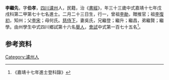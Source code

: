 {{Otheruses|other=名为李继先的其他人物|李顺孙}}
{{明清人物信息框
| 姓名 = 李繼先
| 原名 =
| 圖片名稱= 
| 圖片大小 =
| 圖片說明 = 
| 最高職務 =
| 國家 = 大明 
| 爵位 =
| 籍貫 = [[四川|四川]][[瀘州|瀘州]]
| 族裔 = 
| 字號 = 
| 諡號 =
| 出生日期 = 二月二十三日
| 出生地點 = 
| 逝世日期 = 卒年不詳 
| 逝世地點 =
| 墓葬 =
| 配偶 = 吳氏
| 親屬 = 曾祖[[李勛|李勛]]，祖[[李復初|李復初]]，父[[李宋|李宋]]，母何氏
| 出身 =
* 嘉靖十七年戊戌科進士出身
| 經歷 =
| 著作 = 
}}
'''李繼先'''{{BD|1506年||？||}}，字'''伯孝'''，[[四川|四川]][[瀘州|瀘州]]人，民籍，治《[[書經|書經]]》，年三十三歲中式嘉靖十七年戊戌科第二甲第七十七名進士。二月二十三日生，行一，曾祖[[李勛|李勛]]，贈推官；祖[[李復初|李復初]]，知州；父[[李宋|李宋]]；母何氏。[[慈侍下|慈侍下]]，妻吳氏，兄繼登；繼升；繼昌，弟繼賢；繼學。由州學生中式四川鄉試第十六名[[舉人|舉人]]，[[會試|會試]]中式第一百七十五名<ref>《嘉靖十七年進士登科錄》</ref>。

== 参考资料 ==
{{reflist}}

{{嘉靖十七年戊戌科殿试金榜}}

{{Authority control}}
{{DEFAULTSORT:}}
[[Category:瀘州人|Category:瀘州人]]


{{明朝人物小作品}}
